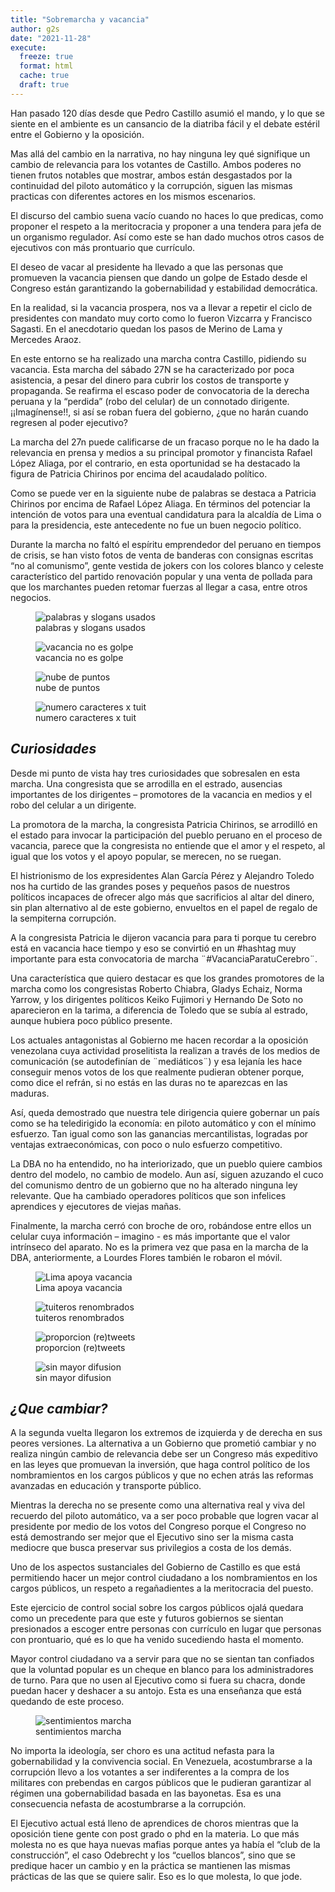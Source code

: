 ---
title: "Sobremarcha y vacancia"
author: g2s
date: "2021-11-28"
execute:
  freeze: true
  format: html
  cache: true
  draft: true
---


Han pasado 120 días desde que Pedro Castillo asumió el mando, y lo que se siente en el ambiente es un cansancio de la diatriba fácil y el debate estéril entre el Gobierno y la oposición.

Mas allá del cambio en la narrativa, no hay ninguna ley qué signifique un cambio de relevancia para los votantes de Castillo. Ambos poderes no tienen frutos notables que mostrar, ambos están desgastados por la continuidad del piloto automático y la corrupción, siguen las mismas practicas con diferentes actores en los mismos escenarios.

El discurso del cambio suena vacío cuando no haces lo que predicas, como proponer el respeto a la meritocracia y proponer a una tendera para jefa de un organismo regulador. Así como este se han dado muchos otros casos de ejecutivos con más prontuario que currículo.

El deseo de vacar al presidente ha llevado a que las personas que promueven la vacancia piensen que dando un golpe de Estado desde el Congreso están garantizando la gobernabilidad y estabilidad democrática.

En la realidad, si la vacancia prospera, nos va a llevar a repetir el ciclo de presidentes con mandato muy corto como lo fueron Vizcarra y Francisco Sagasti. En el anecdotario quedan los pasos de Merino de Lama y Mercedes Araoz.

En este entorno se ha realizado una marcha contra Castillo, pidiendo su vacancia. Esta marcha del sábado 27N se ha caracterizado por poca asistencia, a pesar del dinero para cubrir los costos de transporte y propaganda. Se reafirma el escaso poder de convocatoria de la derecha peruana y la "perdida" (robo del celular) de un connotado dirigente. ¡¡Imagínense!!, si así se roban fuera del gobierno, ¿que no harán cuando regresen al poder ejecutivo?

La marcha del 27n puede calificarse de un fracaso porque no le ha dado la relevancia en prensa y medios a su principal promotor y financista Rafael López Aliaga, por el contrario, en esta oportunidad se ha destacado la figura de Patricia Chirinos por encima del acaudalado político.

Como se puede ver en la siguiente nube de palabras se destaca a Patricia Chirinos por encima de Rafael López Aliaga. En términos del potenciar la intención de votos para una eventual candidatura para la alcaldía de Lima o para la presidencia, este antecedente no fue un buen negocio político.

Durante la marcha no faltó el espíritu emprendedor del peruano en tiempos de crisis, se han visto fotos de venta de banderas con consignas escritas "no al comunismo", gente vestida de jokers con los colores blanco y celeste característico del partido renovación popular y una venta de pollada para que los marchantes pueden retomar fuerzas al llegar a casa, entre otros negocios.

::: column-body-outset
::: {layout-ncol="2"}
![palabras y slogans usados](images/sloganspalabras.jpeg){group="posts"}

![vacancia no es golpe](images/vacancianoesgolpe.jpeg){group="posts"}

![nube de puntos](images/Rplot.jpeg){group="posts"}

![numero caracteres x tuit](images/numerodecaracteres.jpeg){group="posts"}
:::
:::

## *Curiosidades*

Desde mi punto de vista hay tres curiosidades que sobresalen en esta marcha. Una congresista que se arrodilla en el estrado, ausencias importantes de los dirigentes -- promotores de la vacancia en medios y el robo del celular a un dirigente.

La promotora de la marcha, la congresista Patricia Chirinos, se arrodilló en el estado para invocar la participación del pueblo peruano en el proceso de vacancia, parece que la congresista no entiende que el amor y el respeto, al igual que los votos y el apoyo popular, se merecen, no se ruegan.

El histrionismo de los expresidentes Alan García Pérez y Alejandro Toledo nos ha curtido de las grandes poses y pequeños pasos de nuestros políticos incapaces de ofrecer algo más que sacrificios al altar del dinero, sin plan alternativo al de este gobierno, envueltos en el papel de regalo de la sempiterna corrupción.

A la congresista Patricia le dijeron vacancia para para ti porque tu cerebro está en vacancia hace tiempo y eso se convirtió en un #hashtag muy importante para esta convocatoria de marcha ¨#VacanciaParatuCerebro¨.

Una característica que quiero destacar es que los grandes promotores de la marcha como los congresistas Roberto Chiabra, Gladys Echaiz, Norma Yarrow, y los dirigentes políticos Keiko Fujimori y Hernando De Soto no aparecieron en la tarima, a diferencia de Toledo que se subía al estrado, aunque hubiera poco público presente.

Los actuales antagonistas al Gobierno me hacen recordar a la oposición venezolana cuya actividad proselitista la realizan a través de los medios de comunicación (se autodefinían de ¨mediáticos¨) y esa lejanía les hace conseguir menos votos de los que realmente pudieran obtener porque, como dice el refrán, si no estás en las duras no te aparezcas en las maduras.

Así, queda demostrado que nuestra tele dirigencia quiere gobernar un país como se ha teledirigido la economía: en piloto automático y con el mínimo esfuerzo. Tan igual como son las ganancias mercantilistas, logradas por ventajas extraeconómicas, con poco o nulo esfuerzo competitivo.

La DBA no ha entendido, no ha interiorizado, que un pueblo quiere cambios dentro del modelo, no cambio de modelo. Aun así, siguen azuzando el cuco del comunismo dentro de un gobierno que no ha alterado ninguna ley relevante. Que ha cambiado operadores políticos que son infelices aprendices y ejecutores de viejas mañas.

Finalmente, la marcha cerró con broche de oro, robándose entre ellos un celular cuya información -- imagino - es más importante que el valor intrínseco del aparato. No es la primera vez que pasa en la marcha de la DBA, anteriormente, a Lourdes Flores también le robaron el móvil.

::: column-body-outset
::: {layout-ncol="2"}
![Lima apoya vacancia](images/procedenciausuarios.jpeg){group="posts"}

![tuiteros renombrados](images/sin_character.jpeg){group="posts"}

![proporcion (re)tweets](images/proporcionentretuits.jpeg){group="posts"}

![sin mayor difusion](images/sindifusiontuitosfera.jpeg){group="posts"}
:::
:::

## *¿Que cambiar?*

A la segunda vuelta llegaron los extremos de izquierda y de derecha en sus peores versiones. La alternativa a un Gobierno que prometió cambiar y no realiza ningún cambio de relevancia debe ser un Congreso más expeditivo en las leyes que promuevan la inversión, que haga control político de los nombramientos en los cargos públicos y que no echen atrás las reformas avanzadas en educación y transporte público.

Mientras la derecha no se presente como una alternativa real y viva del recuerdo del piloto automático, va a ser poco probable que logren vacar al presidente por medio de los votos del Congreso porque el Congreso no está demostrando ser mejor que el Ejecutivo sino ser la misma casta mediocre que busca preservar sus privilegios a costa de los demás.

Uno de los aspectos sustanciales del Gobierno de Castillo es que está permitiendo hacer un mejor control ciudadano a los nombramientos en los cargos públicos, un respeto a regañadientes a la meritocracia del puesto.

Este ejercicio de control social sobre los cargos públicos ojalá quedara como un precedente para que este y futuros gobiernos se sientan presionados a escoger entre personas con currículo en lugar que personas con prontuario, qué es lo que ha venido sucediendo hasta el momento.

Mayor control ciudadano va a servir para que no se sientan tan confiados que la voluntad popular es un cheque en blanco para los administradores de turno. Para que no usen al Ejecutivo como si fuera su chacra, donde puedan hacer y deshacer a su antojo. Esta es una enseñanza que está quedando de este proceso.

![sentimientos marcha](images/sentimientos_marchas.jpeg)

No importa la ideología, ser choro es una actitud nefasta para la gobernabilidad y la convivencia social. En Venezuela, acostumbrarse a la corrupción llevo a los votantes a ser indiferentes a la compra de los militares con prebendas en cargos públicos que le pudieran garantizar al régimen una gobernabilidad basada en las bayonetas. Esa es una consecuencia nefasta de acostumbrarse a la corrupción.

El Ejecutivo actual está lleno de aprendices de choros mientras que la oposición tiene gente con post grado o phd en la materia. Lo que más molesta no es que haya nuevas mafias porque antes ya había el "club de la construcción", el caso Odebrecht y los "cuellos blancos", sino que se predique hacer un cambio y en la práctica se mantienen las mismas prácticas de las que se quiere salir. Eso es lo que molesta, lo que jode.
